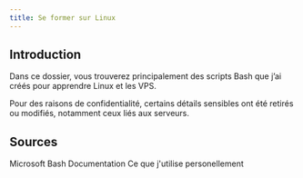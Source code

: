 ```yaml
---
title: Se former sur Linux
---
```


## Introduction

Dans ce dossier, vous trouverez principalement des scripts Bash que j’ai créés pour apprendre Linux et les VPS.

Pour des raisons de confidentialité, certains détails sensibles ont été retirés ou modifiés, notamment ceux liés aux serveurs.

<LearningCycle lang="fr" />
<CultureCycle lang="fr" />

## Sources

<Cards>
  <Card href="https://learn.microsoft.com/en-us/training/modules/bash-introduction/1-what-is-bash" title="MS Bash Training">
    Microsoft Bash Documentation 
  </Card>

  <Card href="https://helpcenter.netcup.com/en/wiki/server#vps" title="Netcup VPS">
    Ce que j'utilise personellement
  </Card>
</Cards>
